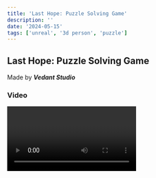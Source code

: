 ```yaml
---
title: 'Last Hope: Puzzle Solving Game'
description: ''
date: '2024-05-15'
tags: ['unreal', '3d person', 'puzzle']
---
```



## Last Hope: Puzzle Solving Game 
Made by _**Vedant Studio**_

### Video
<Video id='6ih_3m_UPKg&t=2502s'/>

### Code
<Code language={'javascript'} >
    const Code = ({ code, language }) => {
    return (
        <SyntaxHighlighter language={language} style={atomOneDark}>
            {code}
        </SyntaxHighlighter>
    )
}

</Code>
